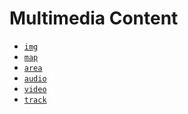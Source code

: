 
<Meta title="Development/Inventory of Things/Elements/Embedding/Media" />

# Multimedia Content

- [`img`](https://developer.mozilla.org/en-US/docs/Web/HTML/Element/img)
- [`map`](https://developer.mozilla.org/en-US/docs/Web/HTML/Element/map)
- [`area`](https://developer.mozilla.org/en-US/docs/Web/HTML/Element/area)
- [`audio`](https://developer.mozilla.org/en-US/docs/Web/HTML/Element/audio)
- [`video`](https://developer.mozilla.org/en-US/docs/Web/HTML/Element/video)
- [`track`](https://developer.mozilla.org/en-US/docs/Web/HTML/Element/track)
